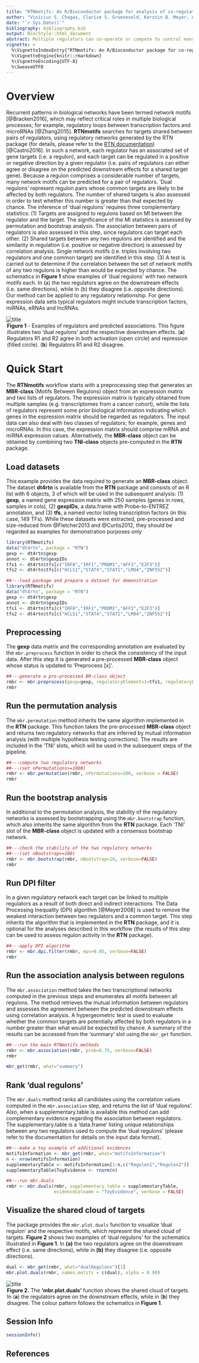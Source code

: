 ```yaml
---
title: "RTNmotifs: An R/Bioconductor package for analysis of co-regulatory network motifs and inference of 'dual regulons'."
author: "Vinicius S. Chagas, Clarice S. Groeneveld, Kerstin B. Meyer, A. Gordon Robertson, Mauro A. A. Castro"
date: "`r Sys.Date()`"
bibliography: bibliography.bib
output: BiocStyle::html_document
abstract: Multiple regulators can co-operate or compete to control many biological processes. RTNmotifs is a tool derived from the [RTN](https://www.bioconductor.org/packages/devel/bioc/html/RTN.html) (Reconstruction of Transcriptional Networks) package and implemented to identify network motifs that involve pairs of regulators. Members of a pair can be of similar types or different types (e.g. transcription factor (TF)-TF, miRNA-miRNA, TF-miRNA). RTN infers interactions between a list of regulators and candidate target gene sets (i.e. regulons) using Mutual Information (MI). RTNmotifs searches for possible co-regulatory relationships between regulon pairs by assessing all possible network motifs (comprising two regulators and a common target) in an RTN regulatory network. It enumerates all possible regulon pairs in order to infer "dual regulons", a new concept that tests whether regulons co-regulate the predicted downstream targets. RTNmotifs can be applied to many different cellular regulatory processes 
vignette: >
  %\VignetteIndexEntry{"RTNmotifs: An R/Bioconductor package for co-regulation analysis and inference of 'dual regulons'."}
  %\VignetteEngine{knitr::rmarkdown}
  %\VignetteEncoding{UTF-8}
  %\SweaveUTF8
---
```


# Overview
Recurrent patterns in biological networks have been termed network motifs [@Bracken2016], which may reflect critical roles in multiple biological processes; for example, regulatory loops between transcription factors and microRNAs [@Zhang2015]. **RTNmotifs** searches for targets shared between pairs of regulators, using regulatory networks generated by the RTN package (for details, please refer to the [RTN documentation](https://www.bioconductor.org/packages/devel/bioc/html/RTN.html)) [@Castro2016]. In such a network, each regulator has an associated set of gene targets (i.e. a regulon), and each target can be regulated in a positive or negative direction by a given regulator (i.e. pairs of regulators can either agree or disagree on the predicted downstream effects for a shared target gene). Because a regulon comprises a considerable number of targets, many network motifs can be predicted for a pair of regulators. ‘Dual regulons’ represent regulon pairs whose common targets are likely to be affected by both regulators. The number of shared targets is also assessed in order to test whether this number is greater than that expected by chance. The inference of 'dual regulons' requires three complementary statistics: (1) Targets are assigned to regulons based on MI between the regulator and the target. The significance of the MI statistics is assessed by permutation and bootstrap analysis. The association between pairs of regulators is also assessed in this step, since regulators can target each other. (2) Shared targets between any two regulons are identified and the similarity in regulation (i.e. positive or negative direction) is assessed by correlation analysis. Single network motifs (i.e. triples involving two regulators and one common target) are identified in this step. (3) A test is carried out to determine if the correlation between the set of network motifs of any two regulons is higher than would be expected by chance. The schematics in **Figure 1** show examples of 'dual regulons' with two network motifs each. In (a) the two regulators agree on the downstream effects (i.e. same directions), while in (b) they disagree (i.e. opposite directions). Our method can be applied to any regulatory relationship. For gene expression data sets typical regulators might include transcription factors, miRNAs, eRNAs and lncRNAs.

![title](figures/motifs.png)
<legend><b>Figure 1</b> -  Examples of regulators and predicted associations. This figure illustrates two ‘dual regulons’ and the respective downstream effects. (<b>a</b>)  Regulators R1 and R2 agree in both activation (open circle) and repression (filled circle). (<b>b</b>) Regulators R1 and R2 disagree. </legend>


# Quick Start
The **RTNmotifs** workflow starts with a preprocessing step that generates an **MBR-class** (Motifs Between Regulons) object from an expression matrix and two lists of regulators. The expression matrix is typically obtained from multiple samples (e.g. transcriptomes from a cancer cohort), while the lists of regulators represent some prior biological information indicating which genes in the expression matrix should be regarded as regulators. The input data can also deal with two classes of regulators; for example, genes and microRNAs. In this case, the expression matrix should comprise mRNA and miRNA expression values. Alternatively, the **MBR-class** object can be obtained by combining two **TNI-class** objects pre-computed in the **RTN** package.

## Load datasets
This example provides the data required to generate an **MBR-class** object. The dataset **dt4rtn** is available from the **RTN** package and consists of an R list with 6 objects, 3 of which will be used in the subsequent analysis: (1) **gexp**, a named gene expression matrix with 250 samples (genes in rows, samples in cols), (2) **gexpIDs**, a data.frame with Probe-to-ENTREZ annotation, and (3) **tfs**, a named vector listing transcription factors (in this case, 149 TFs). While these datasets were extracted, pre-processed and size-reduced from @Fletcher2013 and @Curtis2012, they should be regarded as examples for demonstration purposes only

```r
library(RTNmotifs)
data("dt4rtn", package = "RTN")
gexp <- dt4rtn$gexp
annot <- dt4rtn$gexpIDs
tfs1 <- dt4rtn$tfs[c("IRF8","IRF1","PRDM1","AFF3","E2F3")]
tfs2 <- dt4rtn$tfs[c("HCLS1","STAT4","STAT1","LMO4","ZNF552")]
```

```r
##---load package and prepare a dataset for demonstration
library(RTNmotifs)
data("dt4rtn", package = "RTN")
gexp <- dt4rtn$gexp
annot <- dt4rtn$gexpIDs
tfs1 <- dt4rtn$tfs[c("IRF8","IRF1","PRDM1","AFF3","E2F3")]
tfs2 <- dt4rtn$tfs[c("HCLS1","STAT4","STAT1","LMO4","ZNF552")]
```

## Preprocessing
The **gexp** data matrix and the corresponding annotation are evaluated by the `mbr.preprocess` function in order to check the consistency of the input data. After this step it is generated a pre-processed **MBR-class** object whose status is updated to 'Preprocess [x]'.

```r
##---generate a pre-processed BR-class object
rmbr <- mbr.preprocess(gexp=gexp, regulatoryElements1=tfs1, regulatoryElements2=tfs2, gexpIDs=annot, verbose = FALSE)
rmbr
```

## Run the permutation analysis
The `mbr.permutation` method inherits the same algorithm implemented in the **RTN** package. This function takes the pre-processed **MBR-class** object and returns two regulatory networks that are inferred by mutual information analysis (with multiple hypothesis testing corrections). The results are included in the 'TNI' slots, which will be used in the subsequent steps of the pipeline.

```r
##---compute two regulatory networks
##---(set nPermutations>=1000)
rmbr <- mbr.permutation(rmbr, nPermutations=100, verbose = FALSE)
rmbr
```

## Run the bootstrap analysis
In additional to the permutation analysis, the stability of the regulatory networks is assessed by bootstrapping using the `mbr.bootstrap` function, which also inherits the same algorithm from the **RTN** package. Each 'TNI' slot of the **MBR-class** object is updated with a consensus bootstrap network.

```r
##---check the stability of the two regulatory networks
##---(set nBootstrap>=100)
rmbr <- mbr.bootstrap(rmbr, nBootstrap=10, verbose=FALSE)
rmbr
```

## Run DPI filter
In a given regulatory network each target can be linked to multiple regulators as a result of both direct and indirect interactions. The Data Processing Inequality (DPI) algorithm [@Meyer2008] is used to remove the weakest interaction between two regulators and a common target. This step inherits the algorithm that is implemented in the **RTN** package, and it is optional for the analyses described in this workflow (the results of this step can be used to assess regulon activity in the **RTN** package).

```r
##---apply DPI algorithm
rmbr <- mbr.dpi.filter(rmbr, eps=0.05, verbose=FALSE)
rmbr
```

## Run the association analysis between regulons
The `mbr.association` method takes the two transcriptional networks computed in the previous steps and enumerates all motifs between all regulons. The method retrieves the mutual information between regulators and assesses the agreement between the predicted downstream effects using correlation analysis. A hypergeometric test is used to evaluate whether the common targets are potentially affected by both regulators in a number greater than what would be expected by chance. A summary of the results can be accessed from the 'summary' slot using the `mbr_get` function.
```r
##---run the main RTNmotifs methods
rmbr <- mbr.association(rmbr, prob=0.75, verbose=FALSE)
rmbr
```

```r
mbr_get(rmbr, what="summary")
```

## Rank 'dual regulons'
The `mbr.duals` method ranks all candidates using the correlation values computed in the `mbr.association` step, and returns the list of 'dual regulons'. Also, when a supplementary.table is available this method can add complementary evidence regarding the association between regulators. The supplementary.table is a 'data.frame' listing unique relationships between any two regulators used to compute the 'dual regulons' (please refer to the documentation for details on the input data format).

```r
##---make a toy example of additional evidences
motifsInformation <- mbr_get(rmbr, what="motifsInformation")
n <- nrow(motifsInformation)
supplementaryTable <- motifsInformation[1:n,c("Regulon1","Regulon2")]
supplementaryTable$ToyEvidence <- rnorm(n)

##---run mbr.duals
rmbr <- mbr.duals(rmbr, supplementary.table = supplementaryTable, 
                  evidenceColname = "ToyEvidence", verbose = FALSE)
```

## Visualize the shared cloud of targets
The package provides the `mbr.plot.duals` function to visualize 'dual regulon' and the respective motifs, which represent the shared cloud of targets. **Figure 2** shows two examples of 'dual regulons' for the schematics illustrated in **Figure 1**. In **(a)** the two regulators agree on the downstream effect (i.e. same directions), while in **(b)** they disagree (i.e. opposite directions).

```r
dual <- mbr_get(rmbr, what="dualRegulons")[1]
mbr.plot.duals(rmbr, names.motifs = c(dual), alpha = 0.90)
```

![title](figures/duals.png)
<legend><b>Figure 2.</b>  The <b>'mbr.plot.duals'</b> function shows the shared cloud of targets. In (<b>a</b>) the regulators agree on the downstream effects, while in (<b>b</b>) they disagree. The colour pattern follows the schematics in <b>Figure 1</b>.</legend>

## Session Info
```r
sessionInfo()
```

## References
